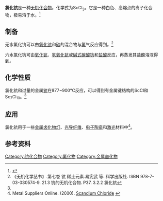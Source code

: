 {{chembox
| verifiedrevid = 401049131
|   Name = 氯化钪
|   ImageFile = ScCl3x6H2O.jpg
|   ImageSize = 200px
|   ImageCaption = Crystals of scandium(III) chloride hexahydrate
|   ImageName = 氯化钪
|   IUPACName = 氯化钪(III)<br />scandium(III) chloride
|   OtherNames = 三氯化钪
| Section1 = {{Chembox Identifiers
| CASNo = 10361-84-9
| CASNo_Ref = {{cascite|changed|??}}
| CASNo1 = 10361-84-9
| CASNo1_Ref = {{cascite|changed|??}}
|  ChemSpiderID_Ref  = {{chemspidercite|correct|chemspider}}|  ChemSpiderID  =  74528
|  InChI  =  1/3ClH.Sc/h3*1H;/q;;;+3/p-3
|  InChIKey  =  DVMZCYSFPFUKKE-DFZHHIFOAN
|  SMILES  =  Cl[Sc](Cl)Cl
|  StdInChI_Ref  = {{stdinchicite|correct|chemspider}}|  StdInChI  =  1S/3ClH.Sc/h3*1H;/q;;;+3/p-3
|  StdInChIKey_Ref  = {{stdinchicite|correct|chemspider}}|  StdInChIKey  =  DVMZCYSFPFUKKE-UHFFFAOYSA-K
|  InChI1  =  1S/3ClH.Sc/h3*1H;/q;;;+3/p-3
|  InChIKey1  =  DVMZCYSFPFUKKE-UHFFFAOYSA-K
|  PubChem  =  82586
|  RTECS  =  VQ8925000
|  UNII_Ref  = {{fdacite|correct|FDA}}|  UNII  =  53PH22NTYW
}}
| Section2 = {{Chembox Properties
|   Formula = ScCl<sub>3</sub>
|   MolarMass = 151.31
|   Appearance = 白色晶体
|   Density = 2.39g/mL,固体
|   Solvent = 乙醇
|   SolubleOther = 难溶
|   Solubility = 可溶
|   MeltingPt = 960℃(无水)<ref>Frederikse, H.P.R.; Lide, David R. (1998). [http://www.hbcpnetbase.com/ CRC Handbook of Chemistry and Physics (78th Edition)]</ref> <br> 63℃(六水)
|   BoilingPt = 
  }}<!--
| [[Standard_enthalpy_change_of_fusion|Std enthalpy change<br />of fusion]], Δ<sub>fus</sub>''H''<sup><s>o</s></sup>
| -925.1 kJ/mol
|-
| [[Crystal_Structure|Crystal Structure]]
| [[Hexagonal_(crystal_system)|hexagonal]] close-packed
|-
 -->
| Section7 = {{Chembox Hazards
|   ExternalMSDS = [https://fscimage.fishersci.com/msds/98752.htm External MSDS]
|   MainHazards = irritant
| LD50 = 3980 mg/kg (mouse, oral)
| [[NFPA_704|NFPA 704]]
| {{NFPA 704 | Health = 1 | Flammability = 0 | Reactivity = 0}}
}}
| Section8 = {{Chembox Related
|   OtherCations = [[氯化钇|氯化钇]]<br />[[氯化镧|氯化镧]]<br />[[氯化锕|氯化锕]]
|   OtherCpds = [[氟化钪|氟化钪]]<br />[[硝酸钪|硝酸钪]]<br />[[氧化钪|氧化钪]]
  }}
}}

'''氯化钪'''是一种[[无机化合物|无机化合物]]，化学式为ScCl<sub>3</sub>。它是一种白色、高熔点的离子化合物，极易溶于水。<ref name = "Greenwood">{{Greenwood&Earnshaw}}</ref>

==制备==
无水氯化钪可以由[[氧化钪|氧化钪]]和[[碳|碳]]的混合物与[[氯|氯]]气反应得到。<ref name=scandium>《无机化学丛书》.第七卷 钪 稀土元素.易宪武 等. 科学出版社. ISBN 978-7-03-030574-9. 21.3 钪的无机化合物. P37. 3.2.2 氯化钪</ref>

六水氯化钪可由[[氧化钪|氧化钪]]、[[氢氧化钪|氢氧化钪]]或[[碱式碳酸钪|碱式碳酸钪]]和[[盐酸|盐酸]]反应，再蒸发其盐酸溶液得到。

==化学性质==
氯化钪和过量的金属[[钪|钪]]在877~900℃反应，可以得到有金属键结构的ScCl和Sc<sub>7</sub>Cl<sub>10</sub>。<ref name=scandium />
==应用==
氯化钪用于一些[[金属卤化物灯|金属卤化物灯]]、[[光导纤维|光导纤维]]、[[电子陶瓷|电子陶瓷]]和[[激光|激光]]材料中<ref>Metal Suppliers Online. (2000). [http://www.suppliersonline.com/research/Charts/periodic/021Scandium.asp Scandium Chloride] {{Wayback|url=http://www.suppliersonline.com/research/Charts/periodic/021Scandium.asp |date=20060313172420 }}</ref>。

==参考资料==
{{reflist}}

<!-- more specialized journal refs, we have the main overviews
*Hwu, S. J.; Dudis, D. S. and Corbett, J. D., "Synthesis, structure, and properties of the infinite-chain compounds scandium chloride carbide, Sc<sub>5</sub>Cl<sub>8</sub>C and scandium chloride nitride, Sc<sub>5</sub>Cl<sub>8</sub>N", Inorganic Chemistry, 1987, volume 26, page 469-73  
*Corbett, J. D., "Trichlorides of the rare earth elements, yttrium, and scandium", Inorganic Syntheses, 1983, volume 22, page 39-42
*Meyer, G. and Corbett, J. D., "Reduced ternary halides of scandium: RbScX<sub>3</sub>  (X = chlorine, bromine) and CsScX<sub>3</sub>  (X = chlorine, bromine, iodine)", Inorganic Chemistry, 1981, volume 20, page 2627-31.
*Corbett, J. D.; Daake, R. L.; Poeppelmeier, K. R. and Guthrie, D. H., "Metal-metal bonded clusters in transition metal Groups 3 and 4. Synthesis and structure of three M<sub>6</sub> X<sub>12</sub>-type clusters for scandium and zirconium", Journal of the American Chemical Society, 1978, volume 100, page 652-4.
*Poeppelmeier, K. R. and Corbett, J. D., "Metal-metal bonding in reduced scandium halides. Synthesis and crystal structure of scandium monochloride", Inorganic Chemistry, 1977, volume 16, page 294-7. -->
{{氯化物}}
[[Category:钪化合物|Category:钪化合物]]
[[Category:氯化物|Category:氯化物]]
[[Category:金属卤化物|Category:金属卤化物]]